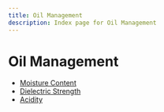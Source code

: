 ```yaml
---
title: Oil Management
description: Index page for Oil Management
---
```


# Oil Management

- [Moisture Content](moisture-content)
- [Dielectric Strength](dielectric-strength)
- [Acidity](acidity)
